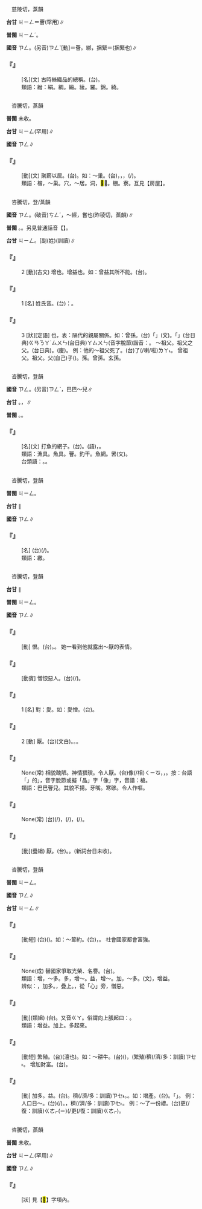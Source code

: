 
=={{ruby|繒|ㄗㄥ}}==

　慈陵切，蒸韻

'''台甘''' <rt>ㄐㄧㄥ</rt>{{ruby|。|ㄐㄧㄥ˫}}＝罾(罕用)∥

'''普閩''' <rt>ㄐㄧㄥˊ</rt>。

'''國音''' <rt>ㄗㄥ</rt>。(另音)<rt>ㄗㄥˋ</rt>[動]＝罾。綁，捆緊＝{{ruby|罾|ㄗㄥˋ}}(捆緊也)∥

    

==='''『{{ruby|繒|ㄗㄥ}}』'''===
: [名](文) 古時絲織品的總稱。(台){{ruby|古|ㄍㆦˋ}}{{ruby|早|ㄗㄚˋ}}{{ruby|綢|ㄉㄧㄨˊ}}{{ruby|緞|ㄉㄨㄢ˫}}{{ruby|丌|ㆤ}}{{ruby|總|ㄗㆲˋ}}{{ruby|名|ㄇㄧㄚˊ}}。
:類語：繒：絹。綢。緞。綾。羅。錦。綺。
:
    

=={{ruby|橧|ㄗㄥ}}==

　咨騰切，蒸韻

'''普閩''' 未收。

'''台甘''' <rt>ㄐㄧㄥ</rt>(罕用)∥

'''國音''' <rt>ㄗㄥ</rt>∥

    

==='''『{{ruby|橧|ㄗㄥ}}』'''===
: [動](文) 聚薪以居。(台){{ruby|疊|ㄊㄧㄚㆴ ͘}}{{ruby|柴|ㄘㄚˊ}}{{ruby|作|ㄗㄜ˪}}{{ruby|住|ㄗㄨ˫}}{{ruby|所|ㄙㆦˋ}}。如：～巢。(台){{ruby|古|ㄍㆦˋ}}{{ruby|早|ㄗㄚˋ}}{{ruby|未|ㆠㆤ˫}}{{ruby|/|ㆠㄨㆤ˫}}{{ruby|有|ㄨ˫}}{{ruby|宮|ㄍㄧㆲ}}{{ruby|室|ㄒㄧㆤㆶ}}{{ruby|房|ㄅㄤˊ}}{{ruby|屋|ㆦㆶ}}{{ruby|時|ㄒㄧˊ}}，{{ruby|人|ㄌㄤˊ}}{{ruby|疊|ㄊㄧㄚㆴ ͘}}{{ruby|柴|ㄘㄚˊ}}{{ruby|踮|ㄉㄧㆰ˪}}{{ruby|樹|ㄑㄧㄨ˫}}{{ruby|頂|ㄉㄧㄥˋ}}，{{ruby|像|ㄑㄧㆧ˫}}{{ruby|/|ㄑㄧㆫ˫}}{{ruby|鳥|ㄐㄧㄠˋ}}{{ruby|仔|ㄚ}}{{ruby|巢|ㄗㄠˊ}}{{ruby|/|ㄒㄧㄨ˫}}，{{ruby|熱|ㆡㄨㄚㆷ ͘}}{{ruby|/|ㄌㄨㄚㆷ ͘}}{{ruby|天|ㄊㆪ}}{{ruby|著|ㄉㄧㄜㆷ}}(/{{ruby|都|ㄉㄜ˫}}){{ruby|準|ㄗㄨㄣˋ}}{{ruby|作|ㄗㄜㆷ}}{{ruby|住|ㄗㄨ˫}}{{ruby|所|ㄙㆦˋ}}。
:類語：橧，～巢。穴，～居。洞，<mark>&#xf974d;</mark>～。棚。寮。互見【房屋】。
:
    

=={{ruby|曾|ㄗㄥ}}==

　咨騰切，登/蒸韻

'''國音''' <rt>ㄗㄥ</rt>。(破音)<rt>ㄘㄥˊ</rt>，～經，嘗也(昨稜切，蒸韻)∥

'''普閩''' {{ruby|(文)|ㄐㄧㄥ}}。{{ruby|(白)|ㄗㄢ}}。另見普通話音【{{ruby|曾|ㄘㄥˊ}}】。

'''台甘''' <rt>ㄐㄧㄥ</rt>。[副{{ruby|]|ㄐㄧㄥˊ}}{{ruby|。|ㄗㄢ}}(姓)(訓讀){{ruby|。|ㆠㄚㆵ}}∥

    

==='''『{{ruby|曾|ㄗㄥ}}』'''===
:2  [動](古文) 增也。增益也。如：曾益其所不能。(台){{ruby|增|ㄐㄧㄥ}}{{ruby|加|ㄍㄚ}}{{ruby|伊|ㄧ}}{{ruby|所|ㄙㆦˋ}}{{ruby|<mark>&#xffa45;</mark>|ㆠㆤ˫}}{{ruby|/|ㆠㄨㆤ˫}}{{ruby|曉|ㄏㄧㄠˋ}}{{ruby|/|ㄏㄧㄤˋ}}{{ruby|丌|ㆤ}}。
    

==='''『{{ruby|曾|ㄗㄥ}}』'''===
:1  [名] 姓氏音。(台){{ruby|姓|ㄒㄧㄥ˪}}{{ruby|氏|ㄒㄧ˫}}{{ruby|音|ㄧㆬ}}：{{ruby|曾|ㄗㄢ}}。
    

==='''『{{ruby|曾|ㄗㄥ}}』'''===
:3  [狀][定語] {{ruby|重|ㄔㄨㄥˊ}}也，表：隔代的親屬關係。如：曾孫。(台){{ruby|孫|ㄙㄨㄣ}}{{ruby|丌|ㆤ}}{{ruby|囝|ㄍㆩˋ}}{{ruby|/|ㄍㄧㆩˋ}}{{ruby|是|ㄒㄧ˫}}「{{ruby|曾|ㄗㄢ}}{{ruby|孫|ㄙㄨㄣ}}」(文)。{{ruby|俗|ㄒㄧㆦㆶ ͘}}{{ruby|稱|ㄑㄧㄥ}}「{{ruby|囝|ㄍㆩˋ}}{{ruby|仔|ㄋㄚˋ}}{{ruby|孫|ㄙㄨㄣ}}」(台日典)<rt>ㄍㄢ</rt><rt>ㄋㄚˋ</rt><rt>ㄙㄨㄣ</rt>(台日典){{ruby|。|ㄍㄢˋ}}<rt>ㄚ</rt><rt>ㄙㄨㄣ</rt>(音字脫節)諧音：{{ruby|橄|ㄍㆩ}}{{ruby|欖|ㄋㄚˋ}}{{ruby|孫|ㄙㄨㄣ}}。 ～祖父。祖父之父。(台日典){{ruby|阿|ㄚ}}{{ruby|祖|ㄗㆦˋ}}。(廈){{ruby|安|ㄢˋ}}{{ruby|祖|ㄗㆦˋ}}。 例：他的～祖父死了。(台){{ruby|<mark>&#xffad9;</mark>|ㄧㄣ}}{{ruby|阿|ㄚ}}{{ruby|祖|ㄗㆦˋ}}{{ruby|死|ㄒㄧˋ}}了(/喇/啦)<rt>ㄌㄚ˪</rt>。 曾祖父。祖父。父(自己)子({{ruby|囝|ㄍㄧㆩˋ}})。孫。曾孫。玄孫。
    

=={{ruby|罾|ㄗㄥ}}==

　咨騰切，登韻

'''國音''' <rt>ㄗㄥ</rt>。(另音)<rt>ㄗㄥˋ</rt>，巴巴～兒∥

'''台甘''' {{ruby|(文)|ㄐㄧㄥ}}。{{ruby|(語)|ㄗㄢ}}，{{ruby|罾|ㄗㄢ}}{{ruby|仔|ㄚ}}∥

'''普閩''' {{ruby|(文)|ㄐㄧㄥ}}。{{ruby|(白)|ㄗㄢ}}。

    

==='''『{{ruby|罾|ㄗㄥ}}』'''===
: [名](文) 打魚的網子。(台){{ruby|罾|ㄗㄢ}}。{{ruby|罾|ㄗㄢ}}{{ruby|仔|ㄚ}}(語)，{{ruby|四|ㄒㄧ˪}}{{ruby|角|ㄍㄚㆶ}}{{ruby|形|ㄏㄧㄥˊ}}{{ruby|有|ㄨ˫}}{{ruby|框|ㄎㄧㄥ}}{{ruby|架|ㄍㆤ˪}}{{ruby|丌|ㆤ}}{{ruby|掠|ㄌㄧㄚㆷ ͘}}{{ruby|魚|ㄏㄧˊ}}{{ruby|/|ㄏㄨˊ}}{{ruby|丌|ㆤ}}{{ruby|網|ㆠㄤ˫}}{{ruby|仔|ㄚ}}。
:類語：漁具。魚具。罾。釣干。魚網。罟(文)。
:
:台類語：{{ruby|魚|ㄏㄧˊ}}{{ruby|/|ㄏㄨˊ}}{{ruby|笱|ㄍㄜˊ}}。{{ruby|魚|ㄏㄧˊ}}{{ruby|/|ㄏㄨˊ}}{{ruby|籗|ㄎㄚㆷ}}。
:
    

=={{ruby|矰|ㄗㄥ}}==

　咨騰切，登韻

'''普閩''' <rt>ㄐㄧㄥ</rt>。

'''台甘''' {{ruby|(文)|ㄐㄧㄥ}}∥

'''國音''' <rt>ㄗㄥ</rt>∥

    

==='''『{{ruby|矰|ㄗㄥ}}』'''===
: [名] (台){{ruby|古|ㄍㆦˋ}}{{ruby|早|ㄗㄚˋ}}{{ruby|射|ㄒㄧㄚ˫}}{{ruby|鳥|ㄐㄧㄠˋ}}{{ruby|用|ㄧㆲ˫}}{{ruby|/|ㄧㄥ˫}}{{ruby|丌|ㆤ}}{{ruby|有|ㄨ˫}}{{ruby|結|ㄍㄚㆵ}}(/{{ruby|縛|ㄅㄚㆶ ͘}}){{ruby|絲|ㄒㄧ}}{{ruby|線|ㄙㄨㆩ˪}}{{ruby|丌|ㆤ}}{{ruby|箭|ㄐㆪ˪}}。
:類語：繳。
:
    

=={{ruby|憎|ㄗㄥ}}==

　咨騰切，登韻

'''台甘''' {{ruby|(文)|ㄐㄧㄥ}}∥

'''普閩''' <rt>ㄐㄧㄥ</rt>。

'''國音''' <rt>ㄗㄥ</rt>∥

    

==='''『{{ruby|憎|ㄗㄥ}}{{ruby|恨|ㄏㄣˋ}}』'''===
: [動] 恨{{ruby|惡|ㄨˋ}}。(台){{ruby|<mark>&#xffb5d;</mark>|ㆣㆤˊ}}。{{ruby|怨|ㄨㄢ˪}}。 她一看到他就露出～厭{{ruby|惡|ㄨˋ}}的表情。
    

==='''『{{ruby|憎|ㄗㄥ}}{{ruby|惡|ㄜˋ}}』'''===
: [動賓] 憎恨惡人。(台){{ruby|<mark>&#xffb5d;</mark>|ㆣㆤˊ}}(/{{ruby|無|ㆠㄜˊ}}{{ruby|愛|ㄞ˪}}){{ruby|歹|ㄆㄞˋ}}{{ruby|/|ㄆㆮˋ}}{{ruby|人|ㄌㄤˊ}}。
    

==='''『{{ruby|憎|ㄗㄥ}}』'''===
:1  [名] 對：愛。如：愛憎。(台){{ruby|疼|ㄊㄧㆩ˪}}{{ruby|痛|ㄊㄤ˪}}{{ruby|及|ㄍㄚㆴ}}{{ruby|怨|ㄨㄢ˪}}{{ruby|恨|ㄏㄨㄣ˫}}{{ruby|/|ㄏㄧㄣ˫}}。
    

==='''『{{ruby|憎|ㄗㄥ}}』'''===
:2  [動] 厭{{ruby|惡|ㄨˋ}}。(台){{ruby|厭|ㄧㆰ˪}}{{ruby|惡|ㆧ˪}}(文白)。{{ruby|惡|ㆦ˪}}{{ruby|/|ㆧ˪}}。{{ruby|怨|ㄨㄢ˪}}{{ruby|恨|ㄏㄧㄣ˫}}{{ruby|/|ㄏㄨㄣ˫}}。
    

==='''『{{ruby|面|ㄇㄧㄢˋ}}{{ruby|目|ㄇㄨˋ}}{{ruby|可|ㄎㄜˇ}}{{ruby|憎|ㄗㄥ}}』'''===
: None(常) 相貌醜陋。神情猥瑣。令人厭{{ruby|惡|ㄨˋ}}。(台){{ruby|歹|ㄆㄞˋ}}{{ruby|/|ㄆㆮˋ}}{{ruby|面|ㆠㄧㄣ˫}}像(/相)<rt>ㄑㄧㆧ</rt>{{ruby|/|ㄑㄧㆫ}}，{{ruby|表|ㄅㄧㄠˋ}}{{ruby|情|ㄐㄧㄥˊ}}{{ruby|下|ㄏㄚ˫}}{{ruby|作|ㄗㄜㆷ}}，{{ruby|真|ㄐㄧㄣ}}{{ruby|<mark>&#xffb5d;</mark>|ㆣㆤˊ}}{{ruby|人|·ㄌㄤˊ}}。按：台語「{{ruby|面|ㆠㄧㄣ˫}}{{ruby|槍|ㄑㄧㆫ}}」的{{ruby|「|ㄑㄧㆫ}}」，音字脫節或擬「晶」字「像」字，音諧：槍。
:類語：巴巴罾兒。其貌不揚。{{ruby|齜|ㄗ}}牙{{ruby|咧|ㄌㄧㄝˇ}}嘴。寒磣。令人作嘔。
:
    

==='''『{{ruby|愛|ㄞˋ}}{{ruby|憎|ㄗㄥ}}{{ruby|分|ㄈㄣ}}{{ruby|明|ㄇㄧㄥˊ}}』'''===
: None(常) (台){{ruby|疼|ㄊㄧㆩ˪}}{{ruby|著|ㄉㄧㄜㆷ}}(/{{ruby|都|ㄉㄜ˫}}){{ruby|是|ㄒㄧ˫}}{{ruby|疼|ㄊㄧㆩ˪}}，{{ruby|怨|ㄨㄢ˪}}{{ruby|著|ㄉㄧㄜㆷ}}(/{{ruby|都|ㄉㄜ˫}}){{ruby|是|ㄒㄧ˫}}{{ruby|怨|ㄨㄢ˪}}，{{ruby|兩|ㄋㆭ˫}}{{ruby|項|ㄏㄤ˫}}{{ruby|攏|ㄌㆲˋ}}{{ruby|真|ㄐㄧㄣ}}{{ruby|分|ㄏㄨㄣ}}{{ruby|明|ㆠㄧㄥˊ}}(/{{ruby|清|ㄑㄧㄥ}}{{ruby|楚|ㄘㄜˋ}})。
    

==='''『{{ruby|憎|ㄗㄥ}}{{ruby|惡|ㄨˋ}}』'''===
: [動](疊組) 厭{{ruby|惡|ㄨˋ}}。(台){{ruby|<mark>&#xffb5d;</mark>|ㆣㆤˊ}}。{{ruby|無|ㆠㄜˊ}}{{ruby|愛|ㄞ˪}}。{{ruby|討|ㄊㄜˋ}}{{ruby|厭|ㄧㄚ˪}}(新詞台日未收)。
    

=={{ruby|增|ㄗㄥ}}==

　咨騰切，登韻

'''普閩''' <rt>ㄐㄧㄥ</rt>。

'''國音''' <rt>ㄗㄥ</rt>∥

'''台甘''' <rt>ㄐㄧㄥ</rt>∥

    

==='''『{{ruby|增|ㄗㄥ}}{{ruby|產|ㄔㄢˇ}}』'''===
: [動短] (台){{ruby|增|ㄐㄧㄥ}}{{ruby|加|ㄍㄚ}}{{ruby|生|ㄒㄧㄥ}}{{ruby|產|ㄙㄢˋ}}({{ruby|出|ㄘㄨㆵ}}{{ruby|產|ㄙㄢˋ}}{{ruby|物|ㆠㄨㆵ ͘}}{{ruby|資|ㄗㄨ}})。如：～節約。(台){{ruby|一|ㄐㄧㆵ ͘}}{{ruby|方|ㄏㆲ}}{{ruby|面|ㆠㄧㄢ˫}}{{ruby|/|ㆠㄧㄣ˫}}{{ruby|增|ㄐㄧㄥ}}{{ruby|加|ㄍㄚ}}{{ruby|物|ㆠㄨㆵ ͘}}{{ruby|產|ㄙㄢˋ}}，{{ruby|一|ㄐㄧㆵ ͘}}{{ruby|方|ㄏㆲ}}{{ruby|面|ㆠㄧㄢ˫}}{{ruby|/|ㆠㄧㄣ˫}}{{ruby|儉|ㄎㄧㆰ˫}}{{ruby|約|ㄧㆦㆶ}}。 社會國家都會富強。
    

==='''『{{ruby|為|ㄨㄟˋ}}{{ruby|國|ㄍㄨㄛˊ}}{{ruby|增|ㄗㄥ}}{{ruby|光|ㄍㄨㄤ}}』'''===
: None(成) 替國家爭取光榮、名譽。(台){{ruby|為|ㄨㄧ˫}}{{ruby|國|ㄍㆦㆶ}}{{ruby|增|ㄐㄧㄥ}}{{ruby|光|ㄍㆲ}}。
:類語：增，～多。多，增～。益，增～。加，～多。{{ruby|黈|ㄊㄡˇ}}(文)，增益。
:
:辨似：{{ruby|增|ㄗㄥ}}，加多。{{ruby|層|ㄘㄥˊ}}，疊上。{{ruby|憎|ㄗㄥ}}，從「心」旁，憎惡。
:
    

==='''『{{ruby|增|ㄗㄥ}}{{ruby|加|ㄐㄧㄚ}}』'''===
: [動](類組) (台){{ruby|增|ㄐㄧㄥ}}{{ruby|加|ㄍㄚ}}。又音{{ruby|：|ㄐㄧㄥ˫}}<rt>ㄍㄚ</rt>。俗謂向上脹起曰：{{ruby|增|ㄐㄧㄥ˫}}。
:類語：增益。加上。多起來。
:
    

==='''『{{ruby|增|ㄗㄥ}}{{ruby|殖|ㄓˊ}}』'''===
: [動短] 繁殖。(台){{ruby|生|ㄙㆥ}}{{ruby|/|ㄒㆪ}}{{ruby|湠|ㄊㄨㆩ˪}}(澶也)。如：～耕牛。(台){{ruby|設|ㄒㄧㄚㆵ}}{{ruby|法|ㄏㄨㄚㆵ}}{{ruby|使|ㄙㄨˋ}}{{ruby|耕|ㄍㄧㄥ}}{{ruby|牛|ㆣㄨˊ}}({{ruby|犁|ㄌㄨㆤˊ}}{{ruby|/|ㄌㆤˊ}}{{ruby|田|ㄘㄢˊ}}{{ruby|用|ㄧㄥ˫}}{{ruby|/|ㄧㆲ˫}}{{ruby|丌|ㆤ}}{{ruby|牛|ㆣㄨˊ}})，{{ruby|湠|ㄊㄨㆩ˪}}(繁殖){{ruby|較|ㄎㄚㆷ}}穧(/濟/多：訓讀)<rt>ㄗㆤ˫</rt>{{ruby|/|ㄗㄨㆤ˫}}。 增加財富。(台){{ruby|大|ㄉㄞ˫}}{{ruby|量|ㄌㄧㆲ˫}}{{ruby|增|ㄐㄧㄥ}}{{ruby|加|ㄍㄚ}}{{ruby|財|ㄗㄞˊ}}{{ruby|物|ㆠㄨㆵ ͘}}。
:
    

==='''『{{ruby|增|ㄗㄥ}}』'''===
: [動] 加多。益。(台){{ruby|較|ㄎㄚㆷ}}{{ruby|加|ㄍㆤ}}。{{ruby|加|ㄍㆤ}}{{ruby|較|ㄎㄚㆷ}}穧(/濟/多：訓讀)<rt>ㄗㆤ˫</rt>{{ruby|/|ㄗㄨㆤ˫}}。{{ruby|加|ㄍㄚ}}{{ruby|添|ㄊㄧㆰ}}。如：增產。(台){{ruby|增|ㄐㄧㄥ}}{{ruby|加|ㄍㄚ}}{{ruby|生|ㄒㄧㄥ}}{{ruby|產|ㄙㄢˋ}}。{{ruby|俗|ㄒㄧㆦㆶ ͘}}{{ruby|音|ㄧㆬ}}{{ruby|有|ㄨ˫}}「{{ruby|增|ㄐㄧㄥ˫}}{{ruby|產|ㄙㄢˋ}}」。 例：人口日～。(台){{ruby|人|ㆢㄧㄣˊ}}{{ruby|/|ㄌㄧㄣˊ}}{{ruby|口|ㄎㄠˋ}}{{ruby|日|ㆢㄧㆵ ͘}}{{ruby|/|ㄌㄧㆵ ͘}}{{ruby|日|ㆢㄧㆵ ͘}}{{ruby|/|ㄌㄧㆵ ͘}}{{ruby|加|ㄍㆤ}}(/{{ruby|多|ㄗㆤ˫}}){{ruby|起|·ㄎㄧˋ}}{{ruby|來|·ㄌㄞˊ}}。{{ruby|一|ㄐㄧㆵ ͘}}{{ruby|日|ㆢㄧㆵ ͘}}{{ruby|/|ㄌㄧㆵ ͘}}{{ruby|仔|ㄚ}}{{ruby|一|ㄐㄧㆵ ͘}}{{ruby|日|ㆢㄧㆵ ͘}}{{ruby|/|ㄌㄧㆵ ͘}}，{{ruby|一|ㄧㆵ}}{{ruby|直|ㄉㄧㆵ ͘}}穧(/濟/多：訓讀)<rt>ㄗㆤ˫</rt>{{ruby|/|ㄗㄨㆤ˫}}{{ruby|起|·ㄎㄧˋ}}{{ruby|來|·ㄌㄞˊ}}。 例：～了一份禮。(台)更(/復：訓讀)<rt>ㄍㄜㆷ</rt>{{ruby|/|ㄍㄜ˪}}{{ruby|添|ㄊㄧㆰ}}(＝{{ruby|增|ㄐㄧㄥ}}{{ruby|加|ㄍㄚ}}){{ruby|一|ㄐㄧㆵ ͘}}{{ruby|份|ㄏㄨㄣ˫}}{{ruby|禮|ㄌㆤˋ}}{{ruby|品|ㄆㄧㄣˋ}}(/更(/復：訓讀)<rt>ㄍㄜㆷ</rt>{{ruby|/|ㄍㄜ˪}}{{ruby|加|ㄍㄚ}}{{ruby|添|ㄊㄧㆰ}}{{ruby|一|ㄐㄧㆵ ͘}}{{ruby|份|ㄏㄨㄣ˫}}{{ruby|禮|ㄌㆤˋ}}{{ruby|品|ㄆㄧㄣˋ}})。
    

=={{ruby|磳|ㄗㄥ}}==

　咨騰切，蒸韻

'''普閩''' 未收。

'''台甘''' <rt>ㄐㄧㄥ</rt>(罕用)∥

'''國音''' <rt>ㄗㄥ</rt>∥

    

==='''『{{ruby|<mark>&#xf98ed;</mark>|ㄌㄧㄥˊ}}{{ruby|磳|ㄗㄥ}}』'''===
: [狀] 見【<mark>&#xf98ed;</mark>】字項內。
    
